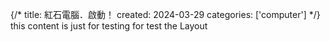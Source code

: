 {/*
title: 紅石電腦．啟動！
created: 2024-03-29
categories: ['computer']
*/}
this content is just for testing
for test the Layout


